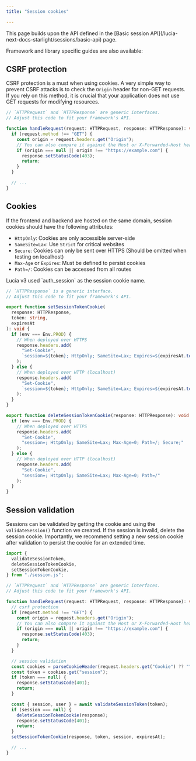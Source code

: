 ```yaml
---
title: "Session cookies"

---
```



<Aside>This page builds upon the API defined in the [Basic session API](/lucia-next-docs-starlight/sessions/basic-api) page.</Aside>

Framework and library specific guides are also available:

<CardGrid>
  <LinkCard
    title="Astro"
    href="/lucia-next-docs-starlight/sessions/cookies/astro"
  />
  <LinkCard
    title="Next.js"
    href="/lucia-next-docs-starlight/sessions/cookies/nextjs"
  />
  <LinkCard
    title="SvelteKit"
    href="/lucia-next-docs-starlight/sessions/cookies/sveltekit"
  />
</CardGrid>

## CSRF protection

CSRF protection is a must when using cookies. A very simple way to prevent CSRF attacks is to check the `Origin` header for non-GET requests. If you rely on this method, it is crucial that your application does not use GET requests for modifying resources.

```ts
// `HTTPRequest` and `HTTPResponse` are generic interfaces.
// Adjust this code to fit your framework's API.

function handleRequest(request: HTTPRequest, response: HTTPResponse): void {
  if (request.method !== "GET") {
    const origin = request.headers.get("Origin");
    // You can also compare it against the Host or X-Forwarded-Host header.
    if (origin === null || origin !== "https://example.com") {
      response.setStatusCode(403);
      return;
    }
  }

  // ...
}
```

## Cookies

If the frontend and backend are hosted on the same domain, session cookies should have the following attributes:

- `HttpOnly`: Cookies are only accessible server-side
- `SameSite=Lax`: Use `Strict` for critical websites
- `Secure`: Cookies can only be sent over HTTPS (Should be omitted when testing on localhost)
- `Max-Age` or `Expires`: Must be defined to persist cookies
- `Path=/`: Cookies can be accessed from all routes

<Aside>Lucia v3 used `auth_session` as the session cookie name.</Aside>

```ts
// `HTTPResponse` is a generic interface.
// Adjust this code to fit your framework's API.

export function setSessionTokenCookie(
  response: HTTPResponse,
  token: string,
  expiresAt
): void {
  if (env === Env.PROD) {
    // When deployed over HTTPS
    response.headers.add(
      "Set-Cookie",
      `session=${token}; HttpOnly; SameSite=Lax; Expires=${expiresAt.toUTCString()}; Path=/; Secure;`
    );
  } else {
    // When deployed over HTTP (localhost)
    response.headers.add(
      "Set-Cookie",
      `session=${token}; HttpOnly; SameSite=Lax; Expires=${expiresAt.toUTCString()}; Path=/`
    );
  }
}

export function deleteSessionTokenCookie(response: HTTPResponse): void {
  if (env === Env.PROD) {
    // When deployed over HTTPS
    response.headers.add(
      "Set-Cookie",
      "session=; HttpOnly; SameSite=Lax; Max-Age=0; Path=/; Secure;"
    );
  } else {
    // When deployed over HTTP (localhost)
    response.headers.add(
      "Set-Cookie",
      "session=; HttpOnly; SameSite=Lax; Max-Age=0; Path=/"
    );
  }
}
```

## Session validation

Sessions can be validated by getting the cookie and using the `validateSession()` function we created. If the session is invalid, delete the session cookie. Importantly, we recommend setting a new session cookie after validation to persist the cookie for an extended time.

```ts
import {
  validateSessionToken,
  deleteSessionTokenCookie,
  setSessionTokenCookie,
} from "./session.js";

// `HTTPRequest` and `HTTPResponse` are generic interfaces.
// Adjust this code to fit your framework's API.

function handleRequest(request: HTTPRequest, response: HTTPResponse): void {
  // csrf protection
  if (request.method !== "GET") {
    const origin = request.headers.get("Origin");
    // You can also compare it against the Host or X-Forwarded-Host header.
    if (origin === null || origin !== "https://example.com") {
      response.setStatusCode(403);
      return;
    }
  }

  // session validation
  const cookies = parseCookieHeader(request.headers.get("Cookie") ?? "");
  const token = cookies.get("session");
  if (token === null) {
    response.setStatusCode(401);
    return;
  }

  const { session, user } = await validateSessionToken(token);
  if (session === null) {
    deleteSessionTokenCookie(response);
    response.setStatusCode(401);
    return;
  }
  setSessionTokenCookie(response, token, session, expiresAt);

  // ...
}
```

